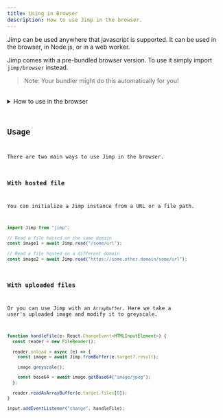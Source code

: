 ```yaml
---
title: Using in Browser
description: How to use Jimp in the browser.
---
```



Jimp can be used anywhere that javascript is supported. It can be used in the browser, in Node.js, or in a web worker.

Jimp comes with a pre-bundled browser version.
To use it simply import `jimp/browser` instead.

> Note: Your bundler might do this automatically for you!

<br />
<GrayscaleExample client:load />

<details>
  <summary>How to use in the browser</summary>

<Code code={GrayscaleExampleCode} lang="ts" title="example.jsx" />

</details>

## Usage

There are two main ways to use Jimp in the browser.

### With hosted file

You can initialize a Jimp instance from a URL or a file path.

```ts
import Jimp from "jimp";

// Read a file hosted on the same domain
const image1 = await Jimp.read("/some/url");

// Read a file hosted on a different domain
const image2 = await Jimp.read("https://some.other.domain/some/url");
```

### With uploaded files

Or you can use Jimp with an `ArrayBuffer`.
Here we take a user's uploaded image and modify it to greyscale.

```ts
function handleFile(e: React.ChangeEvent<HTMLInputElement>) {
  const reader = new FileReader();

  reader.onload = async (e) => {
    const image = await Jimp.fromBuffer(e.target?.result);

    image.greyscale();

    const base64 = await image.getBase64("image/jpeg");
  };

  reader.readAsArrayBuffer(e.target.files[0]);
}

input.addEventListener("change", handleFile);
```
